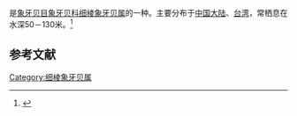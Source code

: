 {{noteTA
|T=zh-cn:肋裂缝角贝; zh-tw:橫山象牙貝;
|1=zh-cn:肋裂缝角贝; zh-tw:橫山象牙貝;
}}
{{Speciesbox
| name = 肋裂缝角贝
| image = 
| image_width = 
| genus = Fissidentalium
| species = yokoyamai
| authority = (Makiyama, 1931)
}}
{{地区用词4|start=学名：''{{lang|la|Fissidentalium yokoyamai}}''|cn=肋裂缝角贝|tw=橫山象牙貝|as=称}}是[[象牙贝目|象牙贝目]][[象牙贝科|象牙贝科]][[细棱象牙贝属|细棱象牙贝属]]的一种。主要分布于[[中国大陆|中国大陆]]、[[台湾|台湾]]，常栖息在水深50－130米。<ref>{{cite web|url=http://shell.sinica.edu.tw/chinese/shellbase_detail.php?science_no=3045|title=国际贝库：肋裂缝角贝|publisher=台湾贝类资料库|accessdate=2009-08-11}}</ref>

== 参考文献 ==
{{reflist|2}}
{{Taxonbar|from=Q3798205}}

[[Category:细棱象牙贝属|Category:细棱象牙贝属]]